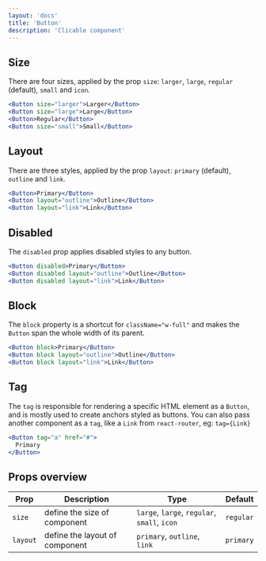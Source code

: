 ```yaml
---
layout: 'docs'
title: 'Button'
description: 'Clicable component'
---
```


## Size

There are four sizes, applied by the prop `size`: `larger`, `large`, `regular` (default), `small` and `icon`.

```jsx live
<Button size="larger">Larger</Button>
<Button size="large">Large</Button>
<Button>Regular</Button>
<Button size="small">Small</Button>
```

## Layout

There are three styles, applied by the prop `layout`: `primary` (default), `outline` and `link`.

```jsx live
<Button>Primary</Button>
<Button layout="outline">Outline</Button>
<Button layout="link">Link</Button>
```

## Disabled

The `disabled` prop applies disabled styles to any button.

```jsx live
<Button disabled>Primary</Button>
<Button disabled layout="outline">Outline</Button>
<Button disabled layout="link">Link</Button>
```

## Block

The `block` property is a shortcut for `className="w-full"` and makes the `Button` span the whole width of its parent.

```jsx live
<Button block>Primary</Button>
<Button block layout="outline">Outline</Button>
<Button block layout="link">Link</Button>
```

## Tag

The `tag` is responsible for rendering a specific HTML element as a `Button`, and is mostly used to create anchors styled as buttons. You can also pass another component as a `tag`, like a `Link` from `react-router`, eg: `tag={Link}`

```jsx live
<Button tag="a" href="#">
  Primary
</Button>
```

## Props overview

| Prop     | Description                    | Type                                         | Default   |
| -------- | ------------------------------ | -------------------------------------------- | --------- |
| `size`   | define the size of component   | `large`, `large`, `regular`, `small`, `icon` | `regular` |
| `layout` | define the layout of component | `primary`, `outline`, `link`                 | `primary` |
